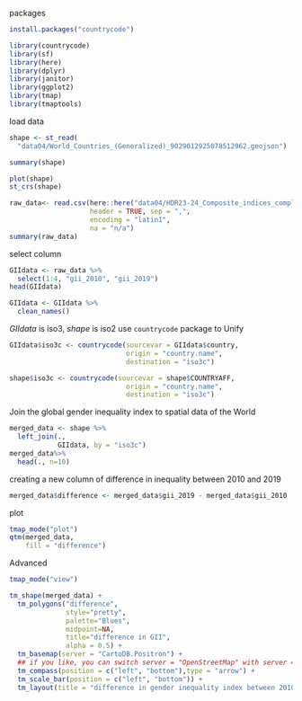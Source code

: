 
packages

```r
install.packages("countrycode") 
```

```r
library(countrycode)
library(sf)
library(here)
library(dplyr)
library(janitor)
library(ggplot2)
library(tmap)
library(tmaptools)
```

load data

```r
shape <- st_read(
  "data04/World_Countries_(Generalized)_9029012925078512962.geojson")

summary(shape)

plot(shape)
st_crs(shape)
```

```r
raw_data<- read.csv(here::here("data04/HDR23-24_Composite_indices_complete_time_series.csv"),
                    header = TRUE, sep = ",", 
                    encoding = "latin1",
                    na = "n/a")
summary(raw_data)
```

select column

```r
GIIdata <- raw_data %>%
  select(1:4, "gii_2010", "gii_2019")
head(GIIdata)
```

```r


GIIdata <- GIIdata %>%
  clean_names()
```

*GIIdata* is iso3, *shape* is iso2 use `countrycode` package to Unify

```r
GIIdata$iso3c <- countrycode(sourcevar = GIIdata$country,
                             origin = "country.name",
                             destination = "iso3c")
```

```r
shape$iso3c <- countrycode(sourcevar = shape$COUNTRYAFF,
                             origin = "country.name",
                             destination = "iso3c")
```

Join the global gender inequality index to spatial data of the World

```r
merged_data <- shape %>%
  left_join(., 
            GIIdata, by = "iso3c")
merged_data%>%
  head(., n=10)
```

creating a new column of difference in inequality between 2010 and 2019

```r
merged_data$difference <- merged_data$gii_2019 - merged_data$gii_2010
```

plot

```r
tmap_mode("plot")
qtm(merged_data, 
    fill = "difference")
```

Advanced

```r
tmap_mode("view")

tm_shape(merged_data) + 
  tm_polygons("difference", 
              style="pretty",
              palette="Blues",
              midpoint=NA,
              title="difference in GII",
              alpha = 0.5) + 
  tm_basemap(server = "CartoDB.Positron") +
  ## if you like, you can switch server = "OpenStreetMap" with server = "CartoDB.Positron"
  tm_compass(position = c("left", "bottom"),type = "arrow") + 
  tm_scale_bar(position = c("left", "bottom")) +
  tm_layout(title = "difference in gender inequality index between 2010 and 2019")
```
